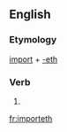 ==English==

===Etymology===
[[import]] + [[-eth]]

===Verb===
{{infl|en|verb form}}

# {{archaic third-person singular of|import}}

[[fr:importeth]]